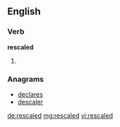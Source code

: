 ==English==

===Verb===
'''rescaled'''

# {{en-past of|rescale}}

===Anagrams===
* [[declares#English|declares]]
* [[descaler#English|descaler]]

[[de:rescaled]]
[[mg:rescaled]]
[[vi:rescaled]]